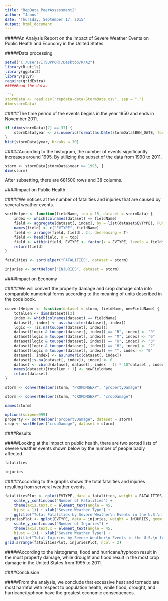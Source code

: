 ```yaml
---
title: "RepData_PeerAssessment2"
author: "Janus"
date: "Thursday, September 17, 2015"
output: html_document
---
```


#####An Analysis Report on the Impact of Severe Weather Events on Public Health and Economy in the United States

#####Data processing 

```r
setwd("C:/Users/ITSUPPORT/Desktop/R/A2")
library(R.utils)
library(ggplot2)
library(plyr)
require(gridExtra)
#####Read the data.

```r
stormData <- read.csv("repdata-data-StormData.csv", sep = ",")
dim(stormData)
```
#####The time period of the events begins in the year 1950 and ends in November 2011.
```r
if (dim(stormData)[2] == 37) {
    stormData$year <- as.numeric(format(as.Date(stormData$BGN_DATE, format = "%m/%d/%Y %H:%M:%S"), "%Y"))
}
hist(stormData$year, breaks = 30)
```
#####According to the histogram, the number of events significantly increases around 1995. By utilizing the subset of the data from 1990 to 2011.
```r
storm <- stormData[stormData$year >= 1995, ]
dim(storm)
```
After subsetting, there are 681500 rows and 38 columns.

####Impact on Public Health

#####We notices at the number of fatalities and injuries that are caused by several weather events.

```r
sortHelper <- function(fieldName, top = 15, dataset = stormData) {
    index <- which(colnames(dataset) == fieldName)
    field <- aggregate(dataset[, index], by = list(dataset$EVTYPE), FUN = "sum")
    names(field) <- c("EVTYPE", fieldName)
    field <- arrange(field, field[, 2], decreasing = T)
    field <- head(field, n = top)
    field <- within(field, EVTYPE <- factor(x = EVTYPE, levels = field$EVTYPE))
    return(field)
}

```
```r
fatalities <- sortHelper("FATALITIES", dataset = storm)

```
```r
injuries <- sortHelper("INJURIES", dataset = storm)
```

####Impact on Economy

#####We will convert the property damage and crop damage data into comparable numerical forms according to the meaning of units described in the code book. 
```r
convertHelper <- function(dataset = storm, fieldName, newFieldName) {
    totalLen <- dim(dataset)[2]
    index <- which(colnames(dataset) == fieldName)
    dataset[, index] <- as.character(dataset[, index])
    logic <- !is.na(toupper(dataset[, index]))
    dataset[logic & toupper(dataset[, index]) == "B", index] <- "9"
    dataset[logic & toupper(dataset[, index]) == "M", index] <- "6"
    dataset[logic & toupper(dataset[, index]) == "K", index] <- "3"
    dataset[logic & toupper(dataset[, index]) == "H", index] <- "2"
    dataset[logic & toupper(dataset[, index]) == "", index] <- "0"
    dataset[, index] <- as.numeric(dataset[, index])
    dataset[is.na(dataset[, index]), index] <- 0
    dataset <- cbind(dataset, dataset[, index - 1] * 10^dataset[, index])
    names(dataset)[totalLen + 1] <- newFieldName
    return(dataset)
}

storm <- convertHelper(storm, "PROPDMGEXP", "propertyDamage")
```
```r
storm <- convertHelper(storm, "CROPDMGEXP", "cropDamage")
```
```r
names(storm)
```
```r
options(scipen=999)
property <- sortHelper("propertyDamage", dataset = storm)
crop <- sortHelper("cropDamage", dataset = storm)
```

####Results

#####Looking at the impact on public health, there are two sorted lists of severe weather events shown below by the number of people badly affected.

```r
fatalities
```
```r
injuries
```
#####According to the graphs shows the total fatalities and injuries resulting from serveral weather events.

```r
fatalitiesPlot <- qplot(EVTYPE, data = fatalities, weight = FATALITIES, geom = "bar", binwidth = 1) + 
    scale_y_continuous("Number of Fatalities") + 
    theme(axis.text.x = element_text(angle = 45, 
    hjust = 1)) + xlab("Severe Weather Type") + 
    ggtitle("Total Fatalities by Severe Weather\n Events in the U.S.\n from 1995 - 2011")
injuriesPlot <- qplot(EVTYPE, data = injuries, weight = INJURIES, geom = "bar", binwidth = 1) + 
    scale_y_continuous("Number of Injuries") + 
    theme(axis.text.x = element_text(angle = 45, 
    hjust = 1)) + xlab("Severe Weather Type") + 
    ggtitle("Total Injuries by Severe Weather\n Events in the U.S.\n from 1995 - 2011")
grid.arrange(fatalitiesPlot, injuriesPlot, ncol = 2)
```
#####According to the histograms, flood and hurricane/typhoon result in the most property damage, while drought and flood result in the most crop damage in the United States from 1995 to 2011.

####Conclusion

#####From the analysis, we conclude that excessive heat and tornado are most harmful with respect to population health, while flood, drought, and hurricane/typhoon have the greatest economic consequences.
